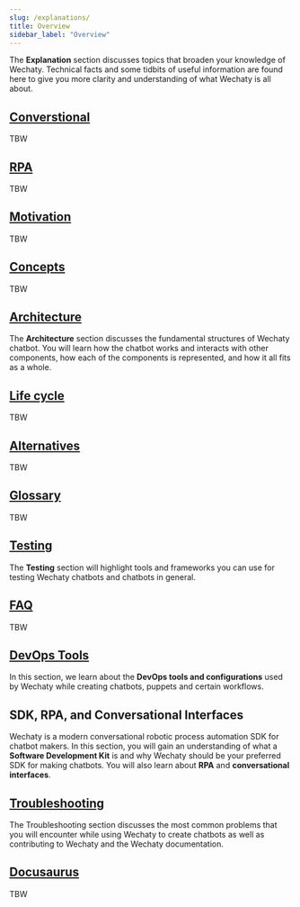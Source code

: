 ```yaml
---
slug: /explanations/
title: Overview
sidebar_label: "Overview"
---
```


The **Explanation** section discusses topics that broaden your knowledge of Wechaty. Technical facts and some tidbits of useful information are found here to give you more clarity and understanding of what Wechaty is all about.

## [Converstional](conversational.md)

TBW

## [RPA](rpa.md)

TBW

## [Motivation](motivations.md)

TBW

## [Concepts](concepts.md)

TBW

## [Architecture](architecture.md)

The **Architecture** section discusses the fundamental structures of Wechaty chatbot. You will learn how the chatbot works and interacts with other components, how each of the components is represented, and how it all fits as a whole.

## [Life cycle](lifecycle.md)

TBW

## [Alternatives](alternatives.md)

TBW

## [Glossary](glossary.md)

TBW

## [Testing](testing.md)

The **Testing** section will highlight tools and frameworks you can use for testing Wechaty chatbots and chatbots in general.

## [FAQ](faq.md)

TBW

## [DevOps Tools](#placeholder-link)

In this section, we learn about the **DevOps tools and configurations** used by Wechaty while creating chatbots, puppets and certain workflows.

## SDK, RPA, and Conversational Interfaces

Wechaty is a modern conversational robotic process automation SDK for chatbot makers. In this section, you will gain an understanding of what a **Software Development Kit** is and why Wechaty should be your preferred SDK for making chatbots. You will also learn about **RPA** and **conversational interfaces**.

## [Troubleshooting](troubleshooting.mdx)

The Troubleshooting section discusses the most common problems that you will encounter while using Wechaty to create chatbots as well as contributing to Wechaty and the Wechaty documentation.

## [Docusaurus](docusaurus/doc1.md)

TBW
